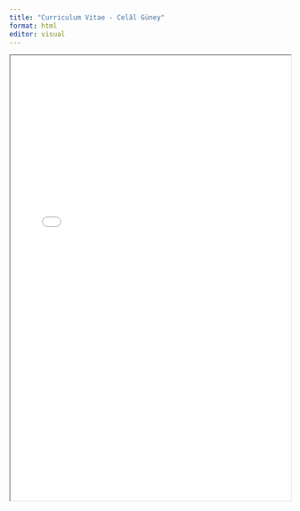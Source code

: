 ```yaml
---
title: "Curriculum Vitae - Celâl Güney"
format: html
editor: visual
---
```


<iframe width="100%" height="800" src="cgcv.pdf">

</iframe>
